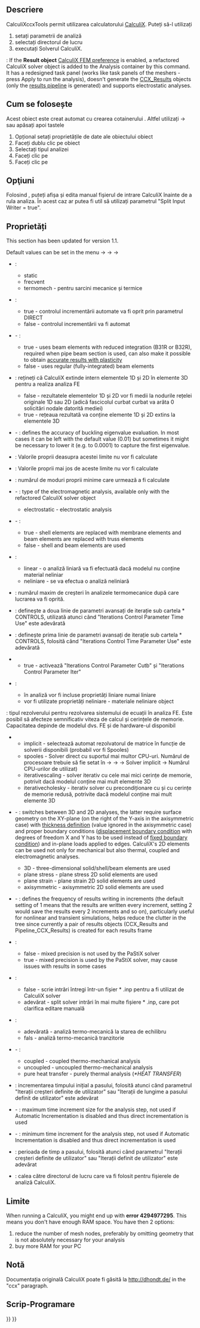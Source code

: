 <languages/>

{{Docnav
|[[FEM_FemMesh2Mesh|FEM Mesh to Mesh]]
|[[FEM_SolverElmer|Solver Elmer]]
|[[FEM_Workbench|FEM]]
|IconL=FEM_FemMesh2Mesh.svg
|IconR=FEM_SolverElmer.svg
|IconC=Workbench_FEM.svg
}}

<div class="mw-translate-fuzzy">
{{GuiCommand
|Name=FEM SolverCalculixCxxtools
|MenuLocation=Solve → Solver CalculiX Standard
|Workbenches=[[FEM Workbench|FEM]]
|Shortcut=
|SeeAlso=[[FEM_tutorial|FEM tutorial]]
}}
</div>

<span id="Description"></span>
==Descriere==

<div class="mw-translate-fuzzy">
CalculiXccxTools permit utilizarea calculatorului [http://dhondt.de/ CalculiX]. Puteți să-l utilizați
# setați parametrii de analiză
# selectați directorul de lucru
# executați Solverul CalculiX.
</div>

{{Version|1.1}}: If the '''Result object''' [[FEM_Preferences#CalculiX|CalculiX FEM preference]] is enabled, a refactored CalculiX solver object is added to the Analysis container by this command. It has a redesigned task panel (works like task panels of the meshers - press Apply to run the analysis), doesn't generate the [[FEM_ResultShow|CCX_Results]] objects (only the [[FEM_PostPipelineFromResult|results pipeline]] is generated) and supports electrostatic analyses.

<span id="Usage"></span>
<div class="mw-translate-fuzzy">
== Cum se folosește ==
</div>

<div class="mw-translate-fuzzy">
Acest obiect este creat automat cu crearea cotainerului {{KEY|[[Image: FEM_Analysis.svg | 24px]] [[FEM_Analysis|Container de analiză]]}}. Altfel utilizați {{KEY|Solve}} → {{KEY|Solver CalculiX Standard}} sau apăsați {{KEY|S}} apoi tastele {{KEY|X}}
# Opțional setați proprietățile de date ale obiectului {{KEY|[[Image: FEM_SolverCalculixCxxtools.svg | 24px]] CalculiXccxTools}} obiect
# Faceți dublu clic pe {{KEY|[[Image: FEM_SolverCalculixCxxtools.svg|24px]] CalculiXccxTools}} obiect
# Selectați tipul analizei
# Faceți clic pe {{KEY|Write .inp file}}
# Faceți clic pe {{KEY|Run CalculiX}}
</div>

<span id="Options"></span>
== Opţiuni ==

<div class="mw-translate-fuzzy">
Folosind {{KEY | Edit .inp file}}, puteți afișa și edita manual fișierul de intrare CalculiX înainte de a rula analiza. În acest caz ar putea fi util să utilizați parametrul "Split Input Writer = true".
</div>

<span id="Properties"></span>
==Proprietăți==

This section has been updated for version 1.1.

<div class="mw-translate-fuzzy">
Default values can be set in the menu {{KEY|Edit}} → {{KEY|Preferences}} → {{KEY|FEM}} → {{KEY|CalculiX}}
</div>

<div class="mw-translate-fuzzy">
* {{PropertyData|Analysis Type}}:
** static
** frecvent
** termomech - pentru sarcini mecanice și termice
</div>

<div class="mw-translate-fuzzy">
* {{PropertyData|Iterations User Defined Incrementations}}:
** true - controlul incrementării automate va fi oprit prin parametrul DIRECT
** false - controlul incrementării va fi automat
</div>

* {{PropertyData|Beam Reduced Integration}} - {{Version|1.0}}:
** true - uses beam elements with reduced integration (B31R or B32R), required when pipe beam section is used, can also make it possible to obtain [https://forum.freecad.org/viewtopic.php?t=61233 accurate results with plasticity]
** false - uses regular (fully-integrated) beam elements

<div class="mw-translate-fuzzy">
* {{PropertyData|Beam Shell Result Output 3D}}: rețineți că CalculiX extinde intern elementele 1D și 2D în elemente 3D pentru a realiza analiza FE
** false - rezultatele elementelor 1D și 2D vor fi medii la nodurile rețelei originale 1D sau 2D (adică fascicolul curbat curbat va arăta 0 solicitări nodale datorită mediei)
** true - rețeaua rezultată va conține elemente 1D și 2D extins la elementele 3D
</div>

* {{PropertyData|Buckling Accuracy}} - {{Version|1.1}}: defines the accuracy of buckling eigenvalue evaluation. In most cases it can be left with the default value (0.01) but sometimes it might be necessary to lower it (e.g. to 0.0001) to capture the first eigenvalue.

<div class="mw-translate-fuzzy">
* {{PropertyData|Eigenmode High Limit}}: Valorile proprii deasupra acestei limite nu vor fi calculate
</div>

* {{PropertyData|Eigenmode Low Limit}}: Valorile proprii mai jos de aceste limite nu vor fi calculate

* {{PropertyData|Eigenmodes Count}}: numărul de moduri proprii minime care urmează a fi calculate

* {{PropertyData|Electromagnetic Mode}} - {{Version|1.0}}: type of the electromagnetic analysis, available only with the refactored CalculiX solver object
** electrostatic - electrostatic analysis

* {{PropertyData|Exclude Bending Stiffness}} - {{Version|1.1}}:
** true - shell elements are replaced with membrane elements and beam elements are replaced with truss elements
** false - shell and beam elements are used

<div class="mw-translate-fuzzy">
* {{PropertyData|Geometric Nonlinearity}}:
** linear - o analiză liniară va fi efectuată dacă modelul nu conține material neliniar
** neliniare - se va efectua o analiză neliniară
</div>

<div class="mw-translate-fuzzy">
* {{PropertyData|Iterations Thermo Mech Maximum}}: numărul maxim de creșteri în analizele termomecanice după care lucrarea va fi oprită.
</div>

<div class="mw-translate-fuzzy">
* {{PropertyData|Iterations Control parameter Cutb}}: definește a doua linie de parametri avansați de iterație sub cartela * CONTROLS, utilizată atunci când "Iterations Control Parameter Time Use" este adevărată
</div>

<div class="mw-translate-fuzzy">
* {{PropertyData|Iterations Control Parameter Iter}}: definește prima linie de parametri avansați de iterație sub cartela * CONTROLS, folosită când "Iterations Control Time Parameter Use" este adevărată
</div>

<div class="mw-translate-fuzzy">
* {{PropertyData|Iterations Control Parameter Time Use}}
** true - activează "Iterations Control Parameter Cutb" și "Iterations Control Parameter Iter"
</div>

<div class="mw-translate-fuzzy">
* {{PropertyData|Material Nonlinearity}}:
** în analiză vor fi incluse proprietăți liniare numai liniare
** vor fi utilizate proprietăți neliniare - materiale neliniare {{KEY|[[Image:FEM_MaterialMechanicalNonlinear.png|24px]] '''[[FEM_MaterialMechanicalNonlinear|Nonlinear mechanical material]]'''}} object
</div>

<div class="mw-translate-fuzzy">
{{PropertyData | Matrix Solver Type}}: tipul rezolverului pentru rezolvarea sistemului de ecuații în analiza FE. Este posibil să afecteze semnificativ viteza de calcul și cerințele de memorie. Capacitatea depinde de modelul dvs. FE și de hardware-ul disponibil
** implicit - selectează automat rezolvatorul de matrice în funcție de solverii disponibili (probabil vor fi Spooles)
** spooles - Solver direct cu suportul mai multor CPU-uri. Numărul de procesoare trebuie să fie setat în {{KEY | Edit}} → {{KEY | Preferences}} → {{KEY | FEM}} → {{KEY | CalculiX}} Solver implicit → Numărul CPU-urilor de utilizat)
** iterativescaling - solver iterativ cu cele mai mici cerințe de memorie, potrivit dacă modelul conține mai mult elemente 3D
** iterativecholesky - iterativ solver cu precondiționare cu și cu cerințe de memorie redusă, potrivite dacă modelul conține mai mult elemente 3D
</div>

* {{PropertyData|Model Space}} - {{Version|1.0}}: switches between 3D and 2D analyses, the latter require surface geometry on the XY-plane (on the right of the Y-axis in the axisymmetric case) with [[FEM_ElementGeometry2D|thickness definition]] (value ignored in the axisymmetric case) and proper boundary conditions ([[FEM_ConstraintDisplacement|displacement boundary condition]] with degrees of freedom X and Y has to be used instead of [[FEM_ConstraintFixed|fixed boundary condition]]) and in-plane loads applied to edges. CalculiX's 2D elements can be used not only for mechanical but also thermal, coupled and electromagnetic analyses.
** 3D - three-dimensional solid/shell/beam elements are used
** plane stress - plane stress 2D solid elements are used
** plane strain - plane strain 2D solid elements are used
** axisymmetric - axisymmetric 2D solid elements are used

* {{PropertyData|Output Frequency}} - {{Version|1.0}}: defines the frequency of results writing in increments (the default setting of 1 means that the results are written every increment, setting 2 would save the results every 2 increments and so on), particularly useful for nonlinear and transient simulations, helps reduce the clutter in the tree since currently a pair of results objects (CCX_Results and Pipeline_CCX_Results) is created for each results frame

* {{PropertyData|Pastix Mixed Precision}}:
** false - mixed precision is not used by the PaStiX solver
** true - mixed precision is used by the PaStiX solver, may cause issues with results in some cases

<div class="mw-translate-fuzzy">
* {{PropertyData|Split Input Writer}}:
** false - scrie intrări întregi într-un fișier * .inp pentru a fi utilizat de CalculiX solver
** adevărat - split solver intrări în mai multe fișiere * .inp, care pot clarifica editare manuală
</div>

<div class="mw-translate-fuzzy">
* {{PropertyData|Thermo Mechanical Steady State}}:
** adevărată - analiză termo-mecanică la starea de echilibru
** fals - analiză termo-mecanică tranzitorie
</div>

* {{PropertyData|Thermo Mech Type}} - {{Version|1.0}}:
** coupled - coupled thermo-mechanical analysis
** uncoupled - uncoupled thermo-mechanical analysis
** pure heat transfer - purely thermal analysis (''*HEAT TRANSFER'')

<div class="mw-translate-fuzzy">
* {{PropertyData|Time Initial Step}}: incrementarea timpului inițial a pasului, folosită atunci când parametrul "Iterații creșteri definite de utilizator" sau "Iterații de lungime a pasului definit de utilizator" este adevărat
</div>

* {{PropertyData|Time Maximum Increment}} - {{Version|1.0}}: maximum time increment size for the analysis step, not used if Automatic Incrementation is disabled and thus direct incrementation is used

* {{PropertyData|Time Minimum Increment}} - {{Version|1.0}}: minimum time increment for the analysis step, not used if Automatic Incrementation is disabled and thus direct incrementation is used

<div class="mw-translate-fuzzy">
* {{PropertyData|Time End}}: perioada de timp a pasului, folosită atunci când parametrul "Iterații creșteri definite de utilizator" sau "Iterații definit de utilizator" este adevărat
</div>

* {{PropertyData|Working Dir}}: calea către directorul de lucru care va fi folosit pentru fișierele de analiză CalculiX.

<span id="Limitations"></span>
==Limite==

When running a CalculiX, you might end up with '''error 4294977295'''. This means you don't have enough RAM space. You have then 2 options:
# reduce the number of mesh nodes, preferably by omitting geometry that is not absolutely necessary for your analysis
# buy more RAM for your PC

<span id="Notes"></span>
==Notă==

Documentația originală CalculiX poate fi găsită la http://dhondt.de/ in the "ccx" paragraph.

<span id="Scripting"></span>
== Scrip-Programare ==


{{Docnav
|[[FEM_FemMesh2Mesh|FEM Mesh to Mesh]]
|[[FEM_SolverElmer|Solver Elmer]]
|[[FEM_Workbench|FEM]]
|IconL=FEM_FemMesh2Mesh.svg
|IconR=FEM_SolverElmer.svg
|IconC=Workbench_FEM.svg
}}

{{FEM_Tools_navi{{#translation:}}}}
{{Userdocnavi{{#translation:}}}}